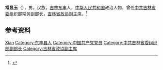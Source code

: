 '''常显玉'''（{{bd|1951年|11月|}}），男，汉族，[[吉林|吉林]][[东丰|东丰]]人，[[中华人民共和国|中华人民共和国]]政治人物，曾任[[中共吉林省委|中共吉林省委]]组织部常务副部长，[[吉林省政协|吉林省政协]]副主席。<ref>{{Cite book|title=中华人民共和国职官志|author=何虎生, 李耀东, 向常福主编|publisher=中国社会出版社|year=2003|isbn=9787800883934|location=北京|pages=}}</ref>

== 参考资料 ==
{{reflist}}

{{中国人物小作品}}

{{Authority control}}
{{DEFAULTSORT:Chang常}}
[[Category:常姓|Xian]]
[[Category:东丰县人|Category:东丰县人]]
[[Category:中国共产党党员|Category:中国共产党党员]]
[[Category:中共吉林省委组织部副部长|Category:中共吉林省委组织部副部长]]
[[Category:吉林省政協副主席|Category:吉林省政協副主席]]